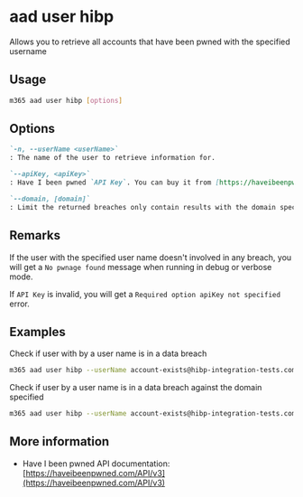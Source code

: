 
# aad user hibp

Allows you to retrieve all accounts that have been pwned with the specified username

## Usage

```sh
m365 aad user hibp [options]
```

## Options

```md definition-list
`-n, --userName <userName>`
: The name of the user to retrieve information for.

`--apiKey, <apiKey>`
: Have I been pwned `API Key`. You can buy it from [https://haveibeenpwned.com/API/Key](https://haveibeenpwned.com/API/Key)

`--domain, [domain]`
: Limit the returned breaches only contain results with the domain specified.
```

<Global />

## Remarks

If the user with the specified user name doesn't involved in any breach, you will get a `No pwnage found` message when running in debug or verbose mode.

If `API Key` is invalid, you will get a `Required option apiKey not specified` error.

## Examples

Check if user with by a user name is in a data breach

```sh
m365 aad user hibp --userName account-exists@hibp-integration-tests.com --apiKey _YOUR-API-KEY_
```

Check if user by a user name is in a data breach against the domain specified

```sh
m365 aad user hibp --userName account-exists@hibp-integration-tests.com --apiKey _YOUR-API-KEY_ --domain adobe.com
```

## More information

- Have I been pwned API documentation: [https://haveibeenpwned.com/API/v3](https://haveibeenpwned.com/API/v3)
